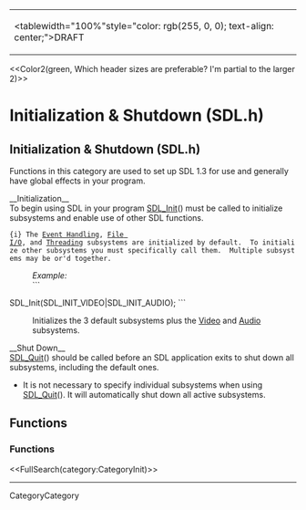 <!-- #master-page:CategoryTemplate -->
<!-- #master-date:Unknown-Date -->
<!-- format wiki -->
<!-- language en -->
{|
|<tablewidth="100%"style="color: rgb(255, 0, 0); text-align: center;">DRAFT 
|}

<<Color2(green, Which header sizes are preferable?  I'm partial to the larger 2)>>

= Initialization & Shutdown (SDL.h) =
== Initialization & Shutdown (SDL.h) ==

Functions in this category are used to set up SDL 1.3 for use and generally have global effects in your program.

__Initialization__<br/>
To begin using SDL in your program [[SDL_Init]]() must be called to initialize subsystems and enable use of other SDL functions. 
 {i} The [[CategoryEvents|Event Handling]], [[CategoryIO|File I/O]], and [[CategoryThread|Threading]] subsystems are initialized by default.  To initialize other subsystems you must specifically call them.  Multiple subsystems may be or'd together. 
: ''Example:''
: ```
SDL_Init(SDL_INIT_VIDEO|SDL_INIT_AUDIO);
```
: Initializes the 3 default subsystems plus the [[CategoryVideo|Video]] and [[CategoryAudio|Audio]] subsystems.

__Shut Down__<br/>
[[SDL_Quit]]() should be called before an SDL application exits to shut down all subsystems, including the default ones.
* It is not necessary to specify individual subsystems when using [[SDL_Quit]]().  It will automatically shut down all active subsystems. 

== Functions ==
=== Functions ===

<<FullSearch(category:CategoryInit)>>

----
CategoryCategory
